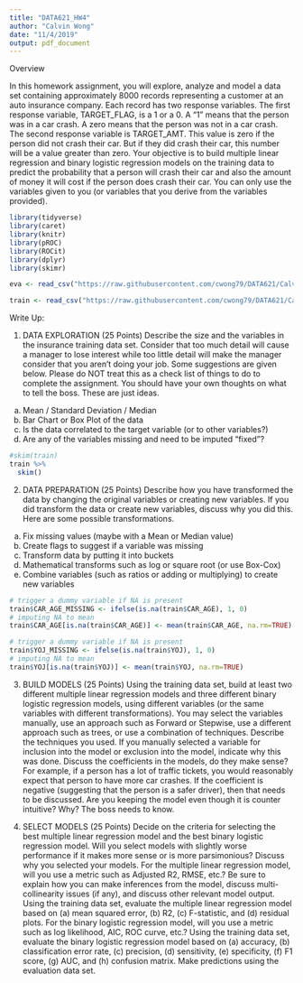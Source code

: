 ```yaml
---
title: "DATA621_HW4"
author: "Calvin Wong"
date: "11/4/2019"
output: pdf_document
---
```


Overview

In this homework assignment, you will explore, analyze and model a data set containing approximately 8000
records representing a customer at an auto insurance company. Each record has two response variables. The
first response variable, TARGET_FLAG, is a 1 or a 0. A “1” means that the person was in a car crash. A zero
means that the person was not in a car crash. The second response variable is TARGET_AMT. This value is zero
if the person did not crash their car. But if they did crash their car, this number will be a value greater than zero.
Your objective is to build multiple linear regression and binary logistic regression models on the training data
to predict the probability that a person will crash their car and also the amount of money it will cost if the person
does crash their car. You can only use the variables given to you (or variables that you derive from the variables
provided).

```r
library(tidyverse)
library(caret)
library(knitr)
library(pROC)
library(ROCit)
library(dplyr)
library(skimr)
```

```r
eva <- read_csv("https://raw.githubusercontent.com/cwong79/DATA621/Calvin/Homework%204/insurance-evaluation-data.csv")

train <- read_csv("https://raw.githubusercontent.com/cwong79/DATA621/Calvin/Homework%204/insurance_training_data.csv")
```

Write Up:

1. DATA EXPLORATION (25 Points)
Describe the size and the variables in the insurance training data set. Consider that too much detail will cause a
manager to lose interest while too little detail will make the manager consider that you aren’t doing your job. Some
suggestions are given below. Please do NOT treat this as a check list of things to do to complete the assignment.
You should have your own thoughts on what to tell the boss. These are just ideas.
a. Mean / Standard Deviation / Median
b. Bar Chart or Box Plot of the data
c. Is the data correlated to the target variable (or to other variables?)
d. Are any of the variables missing and need to be imputed “fixed”?

```r
#skim(train)
train %>%
  skim()
```

2. DATA PREPARATION (25 Points)
Describe how you have transformed the data by changing the original variables or creating new variables. If you
did transform the data or create new variables, discuss why you did this. Here are some possible transformations.
a. Fix missing values (maybe with a Mean or Median value)
b. Create flags to suggest if a variable was missing
c. Transform data by putting it into buckets
d. Mathematical transforms such as log or square root (or use Box-Cox)
e. Combine variables (such as ratios or adding or multiplying) to create new variables


```r
# trigger a dummy variable if NA is present
train$CAR_AGE_MISSING <- ifelse(is.na(train$CAR_AGE), 1, 0)
# imputing NA to mean
train$CAR_AGE[is.na(train$CAR_AGE)] <- mean(train$CAR_AGE, na.rm=TRUE)

# trigger a dummy variable if NA is present
train$YOJ_MISSING <- ifelse(is.na(train$YOJ), 1, 0)
# imputing NA to mean
train$YOJ[is.na(train$YOJ)] <- mean(train$YOJ, na.rm=TRUE)
```


3. BUILD MODELS (25 Points)
Using the training data set, build at least two different multiple linear regression models and three different binary
logistic regression models, using different variables (or the same variables with different transformations). You
may select the variables manually, use an approach such as Forward or Stepwise, use a different approach such
as trees, or use a combination of techniques. Describe the techniques you used. If you manually selected a
variable for inclusion into the model or exclusion into the model, indicate why this was done.
Discuss the coefficients in the models, do they make sense? For example, if a person has a lot of traffic tickets,
you would reasonably expect that person to have more car crashes. If the coefficient is negative (suggesting that
the person is a safer driver), then that needs to be discussed. Are you keeping the model even though it is counter
intuitive? Why? The boss needs to know.

4. SELECT MODELS (25 Points)
Decide on the criteria for selecting the best multiple linear regression model and the best binary logistic regression
model. Will you select models with slightly worse performance if it makes more sense or is more parsimonious?
Discuss why you selected your models.
For the multiple linear regression model, will you use a metric such as Adjusted R2, RMSE, etc.? Be sure to
explain how you can make inferences from the model, discuss multi-collinearity issues (if any), and discuss other
relevant model output. Using the training data set, evaluate the multiple linear regression model based on (a)
mean squared error, (b) R2, (c) F-statistic, and (d) residual plots. For the binary logistic regression model, will you
use a metric such as log likelihood, AIC, ROC curve, etc.? Using the training data set, evaluate the binary logistic
regression model based on (a) accuracy, (b) classification error rate, (c) precision, (d) sensitivity, (e) specificity, (f)
F1 score, (g) AUC, and (h) confusion matrix. Make predictions using the evaluation data set.